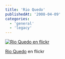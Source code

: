 ```yaml
---
title: 'Rio Quedo'
publishedAt: '2008-04-09'
categories:
  - 'general'
  - 'legacy'
---
```


[![Rio Quedo en flickr](http://farm4.static.flickr.com/3196/2402135686_e0f6c3f0b1.jpg)](http://www.flickr.com/photos/ryck/2402135686/ 'Rio Quedo')

[Rio Quedo](http://www.flickr.com/photos/ryck/2402135686/) en flickr
